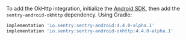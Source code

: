 To add the OkHttp integration, initialize the [Android SDK](/platforms/android/), then add the `sentry-android-okhttp` dependency. Using Gradle:

```groovy
implementation 'io.sentry:sentry-android:4.4.0-alpha.1'
implementation 'io.sentry:sentry-android-okhttp:4.4.0-alpha.1'
```
